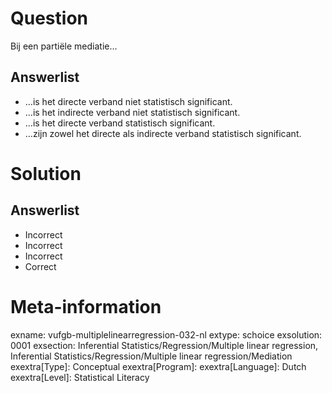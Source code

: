Question
========

Bij een partiële mediatie...
  
Answerlist
----------
* ...is het directe verband niet statistisch significant.
* ...is het indirecte verband niet statistisch significant.
* ...is het directe verband statistisch significant.
* ...zijn zowel het directe als indirecte verband statistisch significant.

Solution
========

Answerlist
----------
* Incorrect
* Incorrect
* Incorrect
* Correct

Meta-information
================
exname: vufgb-multiplelinearregression-032-nl
extype: schoice
exsolution: 0001
exsection: Inferential Statistics/Regression/Multiple linear regression, Inferential Statistics/Regression/Multiple linear regression/Mediation
exextra[Type]: Conceptual
exextra[Program]: 
exextra[Language]: Dutch
exextra[Level]: Statistical Literacy
